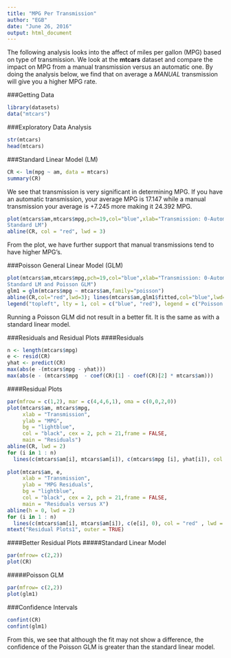 ---
title: "MPG Per Transmission"
author: "EGB"
date: "June 26, 2016"
output: html_document
---

The following analysis looks into the affect of miles per gallon (MPG) based on type of transmission.  We look at the **mtcars** dataset and compare the impact on MPG from a manual transmission versus an automatic one.  By doing the analysis below, we find that on average a *MANUAL* transmission will give you a higher MPG rate.

###Getting Data

```{r}
library(datasets)
data("mtcars")
```

###Exploratory Data Analysis

```{r}
str(mtcars)
head(mtcars)
```

###Standard Linear Model (LM)

```{r}
CR <- lm(mpg ~ am, data = mtcars)
summary(CR)
```

We see that transmission is very significant in determining MPG. If you have an automatic transmission, your average MPG is 17.147 while a manual transmission your average is +7.245 more making it 24.392 MPG.

```{r, echo=FALSE}
plot(mtcars$am,mtcars$mpg,pch=19,col="blue",xlab="Transmission: 0-Automatic, 1-Manual", ylab="MPG", main = "Fit with \
Standard LM")
abline(CR, col = "red", lwd = 3)
```

From the plot, we have further support that manual transmissions tend to have higher MPG's.  

###Poisson General Linear Model (GLM)

```{r, echo=FALSE, warning=FALSE}
plot(mtcars$am,mtcars$mpg,pch=19,col="blue",xlab="Transmission: 0-Automatic, 1-Manual", ylab="MPG", main = "Fit with \
Standard LM and Poisson GLM")
glm1 = glm(mtcars$mpg ~ mtcars$am,family="poisson")
abline(CR,col="red",lwd=3); lines(mtcars$am,glm1$fitted,col="blue",lwd=3)
legend("topleft", lty = 1, col = c("blue", "red"), legend = c("Poisson GLM", "Standard LM"))
```

Running a Poisson GLM did not result in a better fit.  It is the same as with a standard linear model.

###Residuals and Residual Plots
####Residuals

```{r}
n <- length(mtcars$mpg)
e <- resid(CR)
yhat <- predict(CR)
max(abs(e -(mtcars$mpg - yhat)))
max(abs(e - (mtcars$mpg  - coef(CR)[1] - coef(CR)[2] * mtcars$am)))
```

####Residual Plots

```{r, echo=FALSE, fig.align="center"}
par(mfrow = c(1,2), mar = c(4,4,6,1), oma = c(0,0,2,0))
plot(mtcars$am, mtcars$mpg,  
     xlab = "Transmission", 
     ylab = "MPG", 
     bg = "lightblue", 
     col = "black", cex = 2, pch = 21,frame = FALSE,
     main = "Residuals")
abline(CR, lwd = 2)
for (i in 1 : n) 
  lines(c(mtcars$am[i], mtcars$am[i]), c(mtcars$mpg [i], yhat[i]), col = "red" , lwd = 2)
 
plot(mtcars$am, e,  
     xlab = "Transmission", 
     ylab = "MPG Residuals", 
     bg = "lightblue", 
     col = "black", cex = 2, pch = 21,frame = FALSE,
     main = "Residuals versus X")
abline(h = 0, lwd = 2)
for (i in 1 : n) 
  lines(c(mtcars$am[i], mtcars$am[i]), c(e[i], 0), col = "red" , lwd = 2)
mtext("Residual Plots1", outer = TRUE)
```

####Better Residual Plots
#####Standard Linear Model

```{r, echo=FALSE, fig.align="center"}
par(mfrow= c(2,2))
plot(CR)
```

#####Poisson GLM

```{r, echo=FALSE, fig.align="center"}
par(mfrow= c(2,2))
plot(glm1)
```

###Confidence Intervals
```{r, warning=FALSE}
confint(CR)
confint(glm1)
```

From this, we see that although the fit may not show a difference, the confidence of the Poisson GLM is greater than the standard linear model.